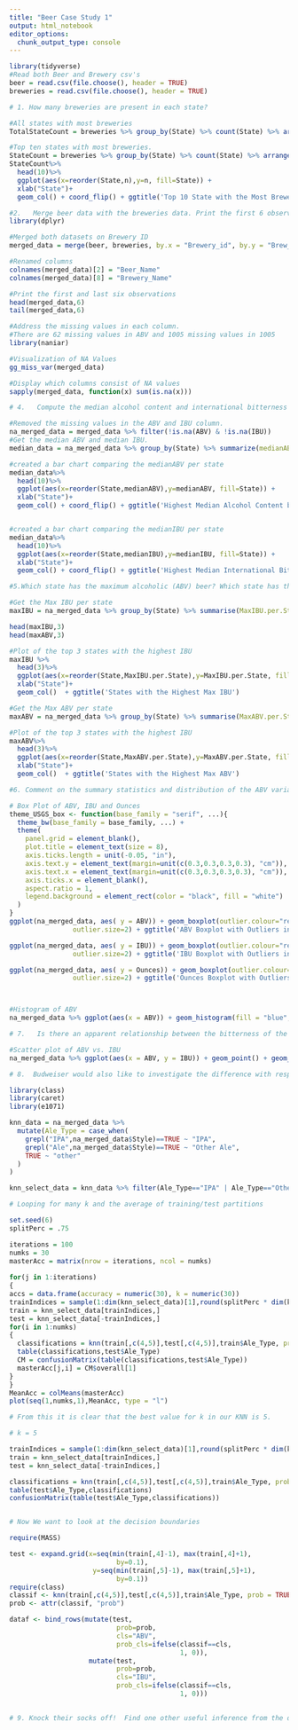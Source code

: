 ---
title: "Beer Case Study 1"
output: html_notebook
editor_options: 
  chunk_output_type: console
---


```{r}
library(tidyverse)
#Read both Beer and Brewery csv's
beer = read.csv(file.choose(), header = TRUE)
breweries = read.csv(file.choose(), header = TRUE)
```


```{r}
# 1. How many breweries are present in each state?

#All states with most breweries
TotalStateCount = breweries %>% group_by(State) %>% count(State) %>% arrange(desc(n))

#Top ten states with most breweries.
StateCount = breweries %>% group_by(State) %>% count(State) %>% arrange(desc(n))
StateCount%>%
  head(10)%>%
  ggplot(aes(x=reorder(State,n),y=n, fill=State)) +
  xlab("State")+
  geom_col() + coord_flip() + ggtitle('Top 10 State with the Most Breweries')

```


```{r}
#2.   Merge beer data with the breweries data. Print the first 6 observations and the last six observations to check the merged file.  (RMD only, this does not need to be included in the presentation or the deck.)
library(dplyr)

#Merged both datasets on Brewery ID
merged_data = merge(beer, breweries, by.x = "Brewery_id", by.y = "Brew_ID")

#Renamed columns
colnames(merged_data)[2] = "Beer_Name"
colnames(merged_data)[8] = "Brewery_Name"

#Print the first and last six observations
head(merged_data,6)
tail(merged_data,6)
```

```{r}
#Address the missing values in each column.
#There are 62 missing values in ABV and 1005 missing values in 1005
library(naniar)

#Visualization of NA Values
gg_miss_var(merged_data)

#Display which columns consist of NA values
sapply(merged_data, function(x) sum(is.na(x)))
```

```{r}
# 4.   Compute the median alcohol content and international bitterness unit for each state. Plot a bar chart to compare.

#Removed the missing values in the ABV and IBU column.
na_merged_data = merged_data %>% filter(!is.na(ABV) & !is.na(IBU))
#Get the median ABV and median IBU.
median_data = na_merged_data %>% group_by(State) %>% summarize(medianABV = median(ABV), medianIBU = median(IBU))

#created a bar chart comparing the medianABV per state
median_data%>%
  head(10)%>%
  ggplot(aes(x=reorder(State,medianABV),y=medianABV, fill=State)) +
  xlab("State")+
  geom_col() + coord_flip() + ggtitle('Highest Median Alcohol Content by State')


#created a bar chart comparing the medianIBU per state
median_data%>%
  head(10)%>%
  ggplot(aes(x=reorder(State,medianIBU),y=medianIBU, fill=State)) +
  xlab("State")+
  geom_col() + coord_flip() + ggtitle('Highest Median International Bitterness Unit by State')

```

```{r}
#5.Which state has the maximum alcoholic (ABV) beer? Which state has the most bitter (IBU) beer?

#Get the Max IBU per state
maxIBU = na_merged_data %>% group_by(State) %>% summarise(MaxIBU.per.State = max(IBU)) %>% arrange(desc(MaxIBU.per.State))

head(maxIBU,3)
head(maxABV,3)

#Plot of the top 3 states with the highest IBU
maxIBU %>%
  head(3)%>%
  ggplot(aes(x=reorder(State,MaxIBU.per.State),y=MaxIBU.per.State, fill=State)) +
  xlab("State")+
  geom_col()  + ggtitle('States with the Highest Max IBU')

#Get the Max ABV per state
maxABV = na_merged_data %>% group_by(State) %>% summarise(MaxABV.per.State = max(ABV)) %>% arrange(desc(MaxABV.per.State))

#Plot of the top 3 states with the highest IBU
maxABV%>%
  head(3)%>%
  ggplot(aes(x=reorder(State,MaxABV.per.State),y=MaxABV.per.State, fill=State)) +
  xlab("State")+
  geom_col()  + ggtitle('States with the Highest Max ABV')
```

```{r}
#6. Comment on the summary statistics and distribution of the ABV variable.

# Box Plot of ABV, IBU and Ounces
theme_USGS_box <- function(base_family = "serif", ...){
  theme_bw(base_family = base_family, ...) +
  theme(
    panel.grid = element_blank(),
    plot.title = element_text(size = 8),
    axis.ticks.length = unit(-0.05, "in"),
    axis.text.y = element_text(margin=unit(c(0.3,0.3,0.3,0.3), "cm")),
    axis.text.x = element_text(margin=unit(c(0.3,0.3,0.3,0.3), "cm")),
    axis.ticks.x = element_blank(),
    aspect.ratio = 1,
    legend.background = element_rect(color = "black", fill = "white")
  )
}
ggplot(na_merged_data, aes( y = ABV)) + geom_boxplot(outlier.colour="red",
                outlier.size=2) + ggtitle('ABV Boxplot with Outliers in Red') + theme_USGS_box()

ggplot(na_merged_data, aes( y = IBU)) + geom_boxplot(outlier.colour="red",
                outlier.size=2) + ggtitle('IBU Boxplot with Outliers in Red') + theme_USGS_box()

ggplot(na_merged_data, aes( y = Ounces)) + geom_boxplot(outlier.colour="red",
                outlier.size=2) + ggtitle('Ounces Boxplot with Outliers in Red') + theme_USGS_box()



#Histogram of ABV
na_merged_data %>% ggplot(aes(x = ABV)) + geom_histogram(fill = "blue", color = "black") + ggtitle('Distribution of ABV Variable')
```


```{r}
# 7.   Is there an apparent relationship between the bitterness of the beer and its alcoholic content? Draw a scatter plot.  Make your best judgment of a relationship and EXPLAIN your answer.

#Scatter plot of ABV vs. IBU
na_merged_data %>% ggplot(aes(x = ABV, y = IBU)) + geom_point() + geom_smooth(method='lm') + ggtitle('Relationship between ABV and IBU')

```



```{r}
# 8.  Budweiser would also like to investigate the difference with respect to IBU and ABV between IPAs (India Pale Ales) and other types of Ale (any beer with “Ale” in its name other than IPA).  You decide to use KNN classification to investigate this relationship.  Provide statistical evidence one way or the other. You can of course assume your audience is comfortable with percentages … KNN is very easy to understand conceptually.

library(class)
library(caret)
library(e1071)

knn_data = na_merged_data %>% 
  mutate(Ale_Type = case_when(
    grepl("IPA",na_merged_data$Style)==TRUE ~ "IPA",
    grepl("Ale",na_merged_data$Style)==TRUE ~ "Other Ale",
    TRUE ~ "other"
  )
)

knn_select_data = knn_data %>% filter(Ale_Type=="IPA" | Ale_Type=="Other Ale")

# Looping for many k and the average of training/test partitions

set.seed(6)
splitPerc = .75

iterations = 100
numks = 30
masterAcc = matrix(nrow = iterations, ncol = numks)
  
for(j in 1:iterations)
{
accs = data.frame(accuracy = numeric(30), k = numeric(30))
trainIndices = sample(1:dim(knn_select_data)[1],round(splitPerc * dim(knn_select_data)[1]))
train = knn_select_data[trainIndices,]
test = knn_select_data[-trainIndices,]
for(i in 1:numks)
{
  classifications = knn(train[,c(4,5)],test[,c(4,5)],train$Ale_Type, prob = TRUE, k = i)
  table(classifications,test$Ale_Type)
  CM = confusionMatrix(table(classifications,test$Ale_Type))
  masterAcc[j,i] = CM$overall[1]
}
}
MeanAcc = colMeans(masterAcc)
plot(seq(1,numks,1),MeanAcc, type = "l")

# From this it is clear that the best value for k in our KNN is 5.

# k = 5

trainIndices = sample(1:dim(knn_select_data)[1],round(splitPerc * dim(knn_select_data)[1]))
train = knn_select_data[trainIndices,]
test = knn_select_data[-trainIndices,]

classifications = knn(train[,c(4,5)],test[,c(4,5)],train$Ale_Type, prob = TRUE, k = 5)
table(test$Ale_Type,classifications)
confusionMatrix(table(test$Ale_Type,classifications))


# Now We want to look at the decision boundaries 

require(MASS)

test <- expand.grid(x=seq(min(train[,4]-1), max(train[,4]+1),
                           by=0.1),
                     y=seq(min(train[,5]-1), max(train[,5]+1), 
                           by=0.1))
require(class)
classif <- knn(train[,c(4,5)],test[,c(4,5)],train$Ale_Type, prob = TRUE, k = 5)
prob <- attr(classif, "prob")

dataf <- bind_rows(mutate(test,
                           prob=prob,
                           cls="ABV",
                           prob_cls=ifelse(classif==cls,
                                           1, 0)),
                    mutate(test,
                           prob=prob,
                           cls="IBU",
                           prob_cls=ifelse(classif==cls,
                                           1, 0)))
                 
```


```{r}
# 9. Knock their socks off!  Find one other useful inference from the data that you feel Budweiser may be able to find value in.  You must convince them why it is important and back up your conviction with appropriate statistical evidence. 


```


